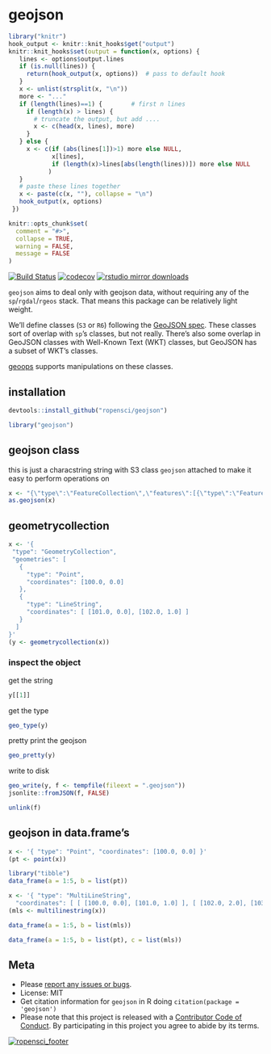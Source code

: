 geojson
=======

```r
library("knitr")
hook_output <- knitr::knit_hooks$get("output")
knitr::knit_hooks$set(output = function(x, options) {
   lines <- options$output.lines
   if (is.null(lines)) {
     return(hook_output(x, options))  # pass to default hook
   }
   x <- unlist(strsplit(x, "\n"))
   more <- "..."
   if (length(lines)==1) {        # first n lines
     if (length(x) > lines) {
       # truncate the output, but add ....
       x <- c(head(x, lines), more)
     }
   } else {
     x <- c(if (abs(lines[1])>1) more else NULL,
            x[lines],
            if (length(x)>lines[abs(length(lines))]) more else NULL
           )
   }
   # paste these lines together
   x <- paste(c(x, ""), collapse = "\n")
   hook_output(x, options)
 })

knitr::opts_chunk$set(
  comment = "#>",
  collapse = TRUE,
  warning = FALSE,
  message = FALSE
)
```

[![Build Status](https://travis-ci.org/ropensci/geojson.svg?branch=master)](https://travis-ci.org/ropensci/geojson)
[![codecov](https://codecov.io/gh/ropensci/geojson/branch/master/graph/badge.svg)](https://codecov.io/gh/ropensci/geojson)
[![rstudio mirror downloads](http://cranlogs.r-pkg.org/badges/geojson)](https://github.com/metacran/cranlogs.app)

`geojson` aims to deal only with geojson data, without requiring any of the `sp`/`rgdal`/`rgeos` stack. That means this package can be relatively light weight.

We'll define classes (`S3` or `R6`) following the [GeoJSON spec][geojsonspec]. These classes sort of overlap with `sp`'s classes, but not really. There's also some overlap in GeoJSON classes with Well-Known Text (WKT) classes, but GeoJSON has a subset of WKT's classes.

[geoops](https://github.com/ropenscilabs/geoops) supports manipulations on these classes.

## installation

```r
devtools::install_github("ropensci/geojson")
```

```r
library("geojson")
```

## geojson class

this is just a characstring string with S3 class `geojson` attached to make it easy to perform operations on

```r
x <- "{\"type\":\"FeatureCollection\",\"features\":[{\"type\":\"Feature\",\"geometry\":{\"type\":\"Point\",\"coordinates\":[-99.74,32.45]},\"properties\":{}}]}"
as.geojson(x)
```

## geometrycollection

```r
x <- '{
 "type": "GeometryCollection",
 "geometries": [
   {
     "type": "Point",
     "coordinates": [100.0, 0.0]
   },
   {
     "type": "LineString",
     "coordinates": [ [101.0, 0.0], [102.0, 1.0] ]
   }
  ]
}'
(y <- geometrycollection(x))
```

### inspect the object

get the string

```r
y[[1]]
```

get the type

```r
geo_type(y)
```

pretty print the geojson

```r
geo_pretty(y)
```

write to disk

```r
geo_write(y, f <- tempfile(fileext = ".geojson"))
jsonlite::fromJSON(f, FALSE)
```

```r
unlink(f)
```

## geojson in data.frame's

```r
x <- '{ "type": "Point", "coordinates": [100.0, 0.0] }'
(pt <- point(x))
```

```r
library("tibble")
data_frame(a = 1:5, b = list(pt))
```

```r
x <- '{ "type": "MultiLineString",
  "coordinates": [ [ [100.0, 0.0], [101.0, 1.0] ], [ [102.0, 2.0], [103.0, 3.0] ] ] }'
(mls <- multilinestring(x))
```

```r
data_frame(a = 1:5, b = list(mls))
```

```r
data_frame(a = 1:5, b = list(pt), c = list(mls))
```


## Meta

* Please [report any issues or bugs](https://github.com/ropensci/geojson/issues).
* License: MIT
* Get citation information for `geojson` in R doing `citation(package = 'geojson')`
* Please note that this project is released with a [Contributor Code of Conduct](CONDUCT.md). By participating in this project you agree to abide by its terms.

[![ropensci_footer](http://ropensci.org/public_images/github_footer.png)](http://ropensci.org)

[geojsonspec]: http://geojson.org/geojson-spec.html
[jqr]: https://github.com/ropensci/jqr
[jq]: https://github.com/stedolan/jq
